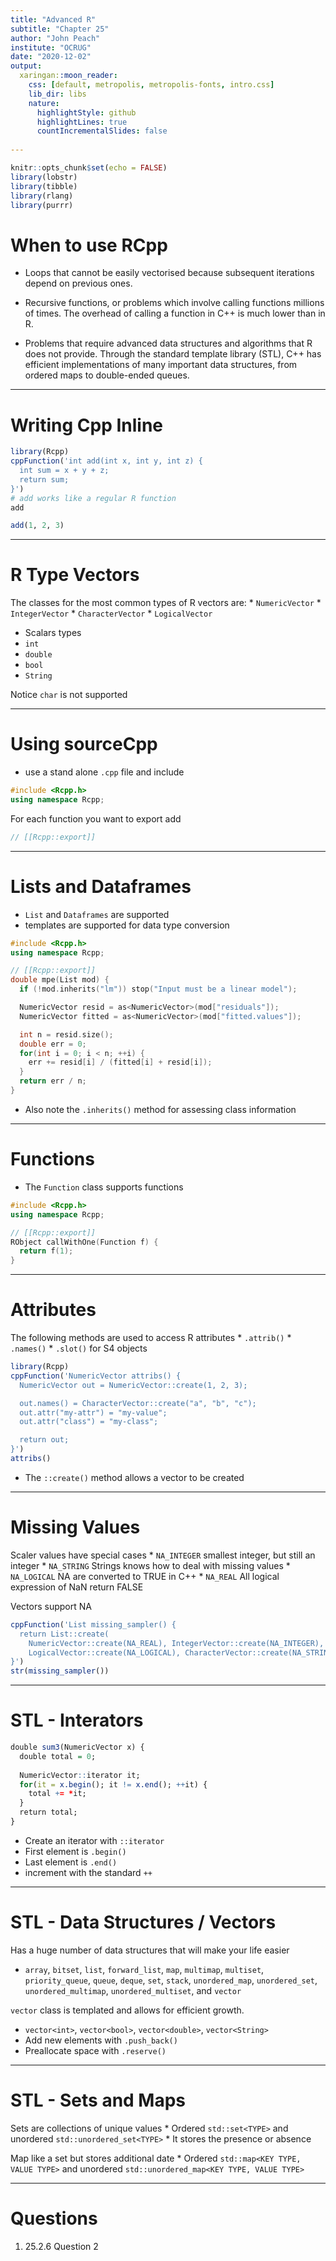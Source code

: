 ```yaml
---
title: "Advanced R"
subtitle: "Chapter 25"
author: "John Peach"
institute: "OCRUG"
date: "2020-12-02"
output:
  xaringan::moon_reader:
    css: [default, metropolis, metropolis-fonts, intro.css]
    lib_dir: libs
    nature:
      highlightStyle: github
      highlightLines: true
      countIncrementalSlides: false
      
---
```

<style>
pre {
    display: block;
    font-family: monospace;
    white-space: pre;
    margin: 1em 0px;
    margin-top: 0em;
    margin-right: 0px;
    margin-bottom: 0em;
    margin-left: 0px;
}
</style>

```r
knitr::opts_chunk$set(echo = FALSE)
library(lobstr)
library(tibble)
library(rlang)
library(purrr)
```

# When to use RCpp

* Loops that cannot be easily vectorised because subsequent iterations depend on previous ones.

* Recursive functions, or problems which involve calling functions millions of times. The overhead of calling a function in C++ is much lower than in R.

* Problems that require advanced data structures and algorithms that R does not provide. Through the standard template library (STL), C++ has efficient implementations of many important data structures, from ordered maps to double-ended queues.

---

# Writing Cpp Inline

```r
library(Rcpp)
cppFunction('int add(int x, int y, int z) {
  int sum = x + y + z;
  return sum;
}')
# add works like a regular R function
add
```

```r
add(1, 2, 3)
```

---

# R Type Vectors

The classes for the most common types of R vectors are: 
* `NumericVector`
* `IntegerVector`
* `CharacterVector`
* `LogicalVector`

* Scalars types
* `int`
* `double`
* `bool`
* `String`

Notice `char` is not supported

---

# Using sourceCpp

* use a stand alone `.cpp` file and include
```cpp
#include <Rcpp.h>
using namespace Rcpp;
```

For each function you want to export add

```cpp
// [[Rcpp::export]]
```

---

# Lists and Dataframes

* `List` and `Dataframes` are supported
* templates are supported for data type conversion

```cpp
#include <Rcpp.h>
using namespace Rcpp;

// [[Rcpp::export]]
double mpe(List mod) {
  if (!mod.inherits("lm")) stop("Input must be a linear model");

  NumericVector resid = as<NumericVector>(mod["residuals"]);
  NumericVector fitted = as<NumericVector>(mod["fitted.values"]);

  int n = resid.size();
  double err = 0;
  for(int i = 0; i < n; ++i) {
    err += resid[i] / (fitted[i] + resid[i]);
  }
  return err / n;
}
```

* Also note the `.inherits()` method for assessing class information

---

# Functions

* The `Function` class supports functions

```cpp
#include <Rcpp.h>
using namespace Rcpp;

// [[Rcpp::export]]
RObject callWithOne(Function f) {
  return f(1);
}
```

---

# Attributes

The following methods are used to access R attributes
* `.attrib()`
* `.names()`
* `.slot()` for S4 objects

```r
library(Rcpp)
cppFunction('NumericVector attribs() {
  NumericVector out = NumericVector::create(1, 2, 3);

  out.names() = CharacterVector::create("a", "b", "c");
  out.attr("my-attr") = "my-value";
  out.attr("class") = "my-class";

  return out;
}')
attribs()
```


* The `::create()` method allows a vector to be created

---

# Missing Values

Scaler values have special cases
* `NA_INTEGER` smallest integer, but still an integer
* `NA_STRING` Strings knows how to deal with missing values
* `NA_LOGICAL` NA are converted to TRUE in C++
* `NA_REAL` All logical expression of NaN return FALSE

Vectors support NA
```r
cppFunction('List missing_sampler() {
  return List::create(
    NumericVector::create(NA_REAL), IntegerVector::create(NA_INTEGER),
    LogicalVector::create(NA_LOGICAL), CharacterVector::create(NA_STRING));
}')
str(missing_sampler())
```

---

# STL - Interators

```r
double sum3(NumericVector x) {
  double total = 0;
  
  NumericVector::iterator it;
  for(it = x.begin(); it != x.end(); ++it) {
    total += *it;
  }
  return total;
}
```

* Create an iterator with `::iterator`
* First element is `.begin()`
* Last element is `.end()`
* increment with the standard `++`

---

# STL - Data Structures / Vectors

Has a huge number of data structures that will make your life easier

* `array`, `bitset`, `list`, `forward_list`, `map`, `multimap`, `multiset`, `priority_queue`, `queue`, `deque`, `set`, `stack`, `unordered_map`, `unordered_set`, `unordered_multimap`, `unordered_multiset`, and `vector`

`vector` class is templated and allows for efficient growth.

* `vector<int>`, `vector<bool>`, `vector<double>`, `vector<String>`
* Add new elements with `.push_back()`
* Preallocate space with `.reserve()`

---

# STL - Sets and Maps

Sets are collections of unique values
* Ordered `std::set<TYPE>` and unordered `std::unordered_set<TYPE>`
* It stores the presence or absence

Map like a set but stores additional date
* Ordered `std::map<KEY TYPE, VALUE TYPE>` and unordered `std::unordered_map<KEY TYPE, VALUE TYPE>`

---

# Questions

1. 25.2.6 Question 2

